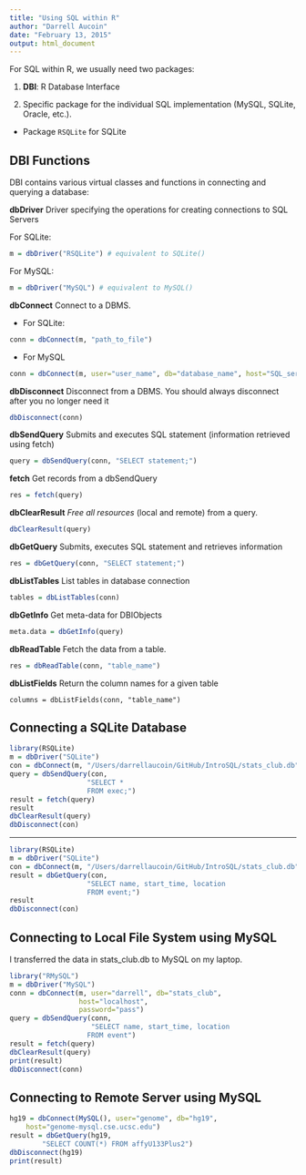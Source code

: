 ```yaml
---
title: "Using SQL within R"
author: "Darrell Aucoin"
date: "February 13, 2015"
output: html_document
---
```


For SQL within R, we usually need two packages:

1. __DBI__: R Database Interface

2. Specific package for the individual SQL implementation (MySQL, SQLite, Oracle, etc.).  
  - Package `RSQLite` for SQLite

## DBI Functions

DBI contains various virtual classes and functions in connecting and querying a database:

__dbDriver__ Driver specifying the operations for creating connections to SQL Servers   

For SQLite:

```r
m = dbDriver("RSQLite") # equivalent to SQLite()
```

For MySQL:  

```r
m = dbDriver("MySQL") # equivalent to MySQL()
```

__dbConnect__ Connect to a DBMS.  

- For SQLite:

```r
conn = dbConnect(m, "path_to_file")
```

- For MySQL

```r
conn = dbConnect(m, user="user_name", db="database_name", host="SQL_server", password="password")
```

__dbDisconnect__ Disconnect from a DBMS. You should always disconnect after you no longer need it

```r
dbDisconnect(conn)
```

__dbSendQuery__ Submits and executes SQL statement (information retrieved using fetch)  

```r
query = dbSendQuery(conn, "SELECT statement;")
```

__fetch__ Get records from a dbSendQuery

```r
res = fetch(query)
```

__dbClearResult__ _Free all resources_ (local and remote) from a query.

```r
dbClearResult(query)
```

__dbGetQuery__ Submits, executes SQL statement and retrieves information  

```r
res = dbGetQuery(conn, "SELECT statement;")
```

__dbListTables__ List tables in database connection

```r
tables = dbListTables(conn)
```

__dbGetInfo__ Get meta-data for DBIObjects

```r
meta.data = dbGetInfo(query)
```

__dbReadTable__ Fetch the data from a table.

```r
res = dbReadTable(conn, "table_name")
```

__dbListFields__ Return the column names for a given table

```
columns = dbListFields(conn, "table_name")
```

## Connecting a SQLite Database

```r
library(RSQLite)
m = dbDriver("SQLite")
con = dbConnect(m, "/Users/darrellaucoin/GitHub/IntroSQL/stats_club.db")
query = dbSendQuery(con,
                   "SELECT *
                   FROM exec;")
result = fetch(query)
result
dbClearResult(query)
dbDisconnect(con)
```

---

```r
library(RSQLite)
m = dbDriver("SQLite")
con = dbConnect(m, "/Users/darrellaucoin/GitHub/IntroSQL/stats_club.db")
result = dbGetQuery(con,
                   "SELECT name, start_time, location
                   FROM event;")
result
dbDisconnect(con)
```

## Connecting to Local File System using MySQL

I transferred the data in stats_club.db to MySQL on my laptop.

```r
library("RMySQL") 
m = dbDriver("MySQL")
conn = dbConnect(m, user="darrell", db="stats_club",
                 host="localhost",
                 password="pass")
query = dbSendQuery(conn,
                    "SELECT name, start_time, location
                   FROM event")
result = fetch(query)
dbClearResult(query)
print(result)
dbDisconnect(conn)
```

## Connecting to Remote Server using MySQL

```r
hg19 = dbConnect(MySQL(), user="genome", db="hg19", 
	host="genome-mysql.cse.ucsc.edu")
result = dbGetQuery(hg19, 
		"SELECT COUNT(*) FROM affyU133Plus2")
dbDisconnect(hg19)
print(result)
```
